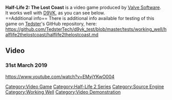<strong>Half-Life 2: The Lost Coast</strong> is a video game produced by [[Valve Software]].
<br />
It works well with [[D9VK]], as you can see below.
<br />
==Additional info==
There is additional info available for testing of this game on [[User:Tedster|Tedster]]'s GitHub repository, here:
<br />
https://github.com/TedsterTech/d9vk_test/blob/master/tests/working_well/halflife2thelostcoast/halflife2thelostcoast.md

==Video==
===31st March 2019===
<youtube>https://www.youtube.com/watch?v=EMyjYKwO004</youtube>

[[Category:Video Game]]
[[Category:Half-Life 2 Series]]
[[Category:Source Engine]]
[[Category:Working Well]]
[[Category:Video Demonstration]]
